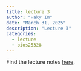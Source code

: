 ```yaml
---
title: lecture 3
author: "Haky Im"
date: "March 31, 2025"
description: "Lecture 3"
categories:
  - lecture
  - bios25328
---
```




Find the lecture notes [here](https://www.icloud.com/keynote/0c5SIBAjVS79bFCfEHGGC0KPw#L3-Cancer-GWAS-QC-UKBiobank-2025).